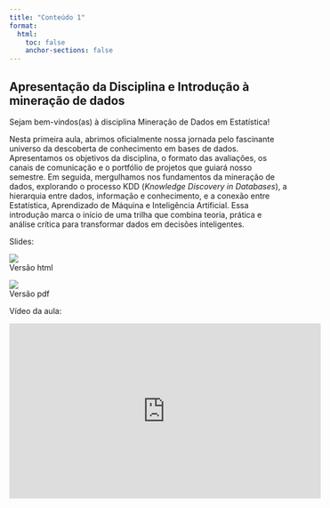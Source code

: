 ```yaml
---
title: "Conteúdo 1"
format:
  html:
    toc: false
    anchor-sections: false
---
```


## Apresentação da Disciplina e Introdução à mineração de dados

Sejam bem-vindos(as) à disciplina Mineração de Dados em Estatística!

Nesta primeira aula, abrimos oficialmente nossa jornada pelo fascinante universo da descoberta de conhecimento em bases de dados. Apresentamos os objetivos da disciplina, o formato das avaliações, os canais de comunicação e o portfólio de projetos que guiará nosso semestre. Em seguida, mergulhamos nos fundamentos da mineração de dados, explorando o processo KDD (*Knowledge Discovery in Databases*), a hierarquia entre dados, informação e conhecimento, e a conexão entre Estatística, Aprendizado de Máquina e Inteligência Artificial. Essa introdução marca o início de uma trilha que combina teoria, prática e análise crítica para transformar dados em decisões inteligentes.

Slides:


:::: {.grid}

::: {.g-col-12 .g-col-md-4}
<a href="/slides/01-Apresentacao_da_disciplina_e_introducao_a_mineracao_de_dados/01-Apresentacao_da_disciplina_e_introducao_a_mineracao_de_dados.html" target="_blank" style="text-decoration: none; color: inherit;">
![](/PDFs/slides/slide01_html.png)<br>Versão html
</a>
:::

::: {.g-col-12 .g-col-md-4}
<a href="/PDFs/slides/01-Apresentacao_da_disciplina_e_introducao_a_mineracao_de_dados.pdf" target="_blank" style="text-decoration: none; color: inherit;">
![](/PDFs/slides/slide01_pdf.png)<br>Versão pdf
</a>
:::

::::

Vídeo da aula:

<iframe width="560" height="315"
        src="https://www.youtube.com/embed/2QzsSH0kLBw?si=ZG9uBTcQWdS0l1mx"            title="YouTube video player"
        frameborder="0"
        allow="accelerometer; autoplay; clipboard-write; encrypted-media; gyroscope; picture-in-picture; web-share"
        referrerpolicy="strict-origin-when-cross-origin"
        allowfullscreen>
</iframe>
